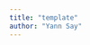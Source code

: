 ```yaml
---
title: "template"
author: "Yann Say"
---
```

::: {.columns}
::: {.column width="45%"}
```r

```
:::
::: {.column width="10%"}
:::
::: {.column width="45%"}
```python

```
:::
:::